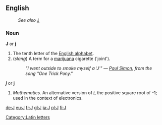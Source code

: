 [[Category:Latin letters]]

==English==

:''See also'' [[J]]
===Noun===
'''J''' or '''j'''

# The tenth letter of the [[Appendix:English alphabet|English alphabet]].
# (''slang'') A term for a [[marijuana]] cigarette ('joint').
#:''"I went outside to smoke myself a <i>'J'</i>" &mdash; [[w:Paul Simon (musician)|Paul Simon]], from the song "One Trick Pony."''

'''''j''''' or '''j'''

#''Mathematics.'' An alternative version of ''[[i]]'', the positive square root of -1; used in the context of electronics.

[[de:J]]
[[eu:J]]
[[fr:J]]
[[gl:J]]
[[ia:J]]
[[pl:J]]
[[fi:J]]